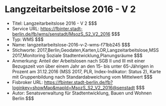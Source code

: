 # Langzeitarbeitslose 2016 - V 2
- Titel: Langzeitarbeitslose 2016 - V 2 $$$
- Service URL: https://fbinter.stadt-berlin.de/fb/wms/senstadt/MsozS_S2_V2_2016 $$$
- Typ: WMS $$$
- Name: langzeitarbeitslose-2016-v-2-wms-f71bb245 $$$
- Stichworte: 2017,Berlin,Geodaten,Karten,LOR,Langzeitarbeitslose,MSS 2017,Monitoring Soziale Stadtentwicklung,Planungsräume $$$
- Anmerkung: Anteil der Arbeitslosen nach SGB II und III mit einer Bezugszeit von über einem Jahr an den 15- bis unter 65-Jährigen in Prozent am 31.12.2016 (MSS 2017, PLR, Index-Indikator: Status 2), Karte mit Gruppenbildung nach Standardabweichung vom Mittelwert $$$
- Fisbroker URL: https://fbinter.stadt-berlin.de/fb?loginkey=showMap&mapId=MsozS_S2_V2_2016@senstadt $$$
- Autor: Senatsverwaltung für Stadtentwicklung, Bauen und Wohnen Berlin $$$
